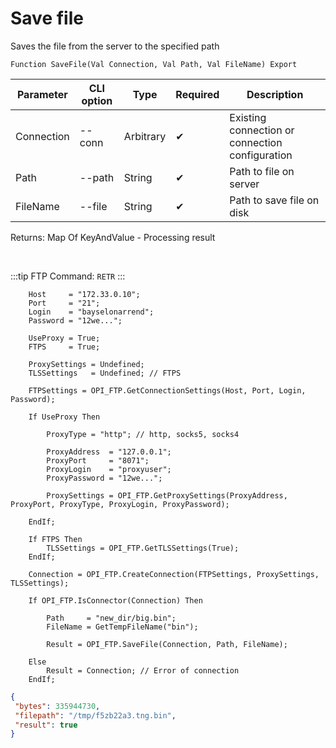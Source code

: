 ﻿---
sidebar_position: 3
description: Save file and other functions to work with FTP in the Open Integration Package, a free open-source integration library for 1C:Enterprise 8, OneScript and CLI
keywords: [1C, 1С, 1С:Enterprise, 1С:Enterprise 8.3, API, Integration, Services, Exchange, OneScript, CLI, FTP]
---


# Save file
 Saves the file from the server to the specified path



`Function SaveFile(Val Connection, Val Path, Val FileName) Export`

  | Parameter | CLI option | Type | Required | Description |
  |-|-|-|-|-|
  | Connection | --conn | Arbitrary | &#x2714; | Existing connection or connection configuration |
  | Path | --path | String | &#x2714; | Path to file on server |
  | FileName | --file | String | &#x2714; | Path to save file on disk |

  
  Returns:  Map Of KeyAndValue - Processing result

<br/>

:::tip
FTP Command: `RETR`
:::
<br/>



```bsl title="1C:Enterprise/OneScript code example"
    Host     = "172.33.0.10";
    Port     = "21";
    Login    = "bayselonarrend";
    Password = "12we...";

    UseProxy = True;
    FTPS     = True;

    ProxySettings = Undefined;
    TLSSettings   = Undefined; // FTPS

    FTPSettings = OPI_FTP.GetConnectionSettings(Host, Port, Login, Password);

    If UseProxy Then

        ProxyType = "http"; // http, socks5, socks4

        ProxyAddress  = "127.0.0.1";
        ProxyPort     = "8071";
        ProxyLogin    = "proxyuser";
        ProxyPassword = "12we...";

        ProxySettings = OPI_FTP.GetProxySettings(ProxyAddress, ProxyPort, ProxyType, ProxyLogin, ProxyPassword);

    EndIf;

    If FTPS Then
        TLSSettings = OPI_FTP.GetTLSSettings(True);
    EndIf;

    Connection = OPI_FTP.CreateConnection(FTPSettings, ProxySettings, TLSSettings);

    If OPI_FTP.IsConnector(Connection) Then

        Path     = "new_dir/big.bin";
        FileName = GetTempFileName("bin");

        Result = OPI_FTP.SaveFile(Connection, Path, FileName);

    Else
        Result = Connection; // Error of connection
    EndIf;
```
 



```json title="Result"
{
 "bytes": 335944730,
 "filepath": "/tmp/f5zb22a3.tng.bin",
 "result": true
}
```

